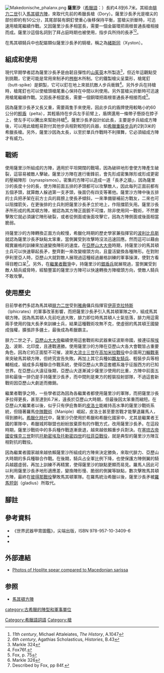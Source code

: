 [[File:Makedonische_phalanx.png|thumb]]
'''薩里沙'''（[[希臘語|希臘語]]：{{lang|el|σάρισα}}）長約4.8到6.7米。其經由[[腓力二世_(馬其頓)|腓力二世]]引入[[馬其頓方陣|馬其頓方陣]]，來取代先前的希臘長槍（Dory）。薩里沙長矛光是槍尖的部份即約有50公分，其尾部裝有銅釘使重心後移保持平衡，當槍尖折斷時，可迅速用槍尾繼續作戰。又因薩里沙長矛相當長，需要一個金屬環把兩根普通長槍相接而成。薩里沙這個名詞到了拜占庭時期也被使用，指步兵所持的長矛<ref>''11th century'', Michael Attaleiates, ''The History'', A.1047 </ref><ref>''6th century'', Agathias Scholasticus, ''Histories'', B.43</ref>。

在馬其頓騎兵中也配屬類似薩里沙長矛的騎槍，稱之為[[緒斯同騎槍|緒斯同]]（Xyston）。

==組成和使用==
現代早期學者認為薩里沙長矛是由韌且彈性的[[山茱萸|山茱萸]]木所製造<ref name =Markle324> Markle 324</ref>，但近年這觀點受到挑戰，它更可能是常用來制矛的[[梣樹|梣樹]]木所制。它的鐵製槍尖呈葉形，槍尾釘（butt-spike）是銅製，它可以釘在地上來抵抗敵人步兵衝鋒<ref>Fox76f.</ref>。另外步兵在持槍時，槍尾釘也可以使槍頭槍尾重心保持在中間以利使用。另外當槍尖折斷時可迅速用槍尾繼續作戰。又因長矛相當長，需要一個銅環把兩根普通長矛相接而成<ref>Fox, p. 75</ref>。

因為薩里沙長矛又長又重，需要兩隻手來使用，因此步兵的盾牌使用較略小約60公分的[[輕盾|輕盾]]（pelta），其輕盾持在步兵左手前臂上，盾牌還用一條帶子懸掛在脖子上，使左手可以騰出來幫助持槍<ref name = Markle326>Markle 326</ref>。薩里沙長矛設計如此長，主要是步兵組成方陣後，可以用此槍輕易對付其他步兵相對較短的兵器，如[[希臘重裝步兵|希臘重裝步兵]]約2到3米的希臘長槍。另外，薩里沙因為太長，以至於單兵作戰時不利揮舞，它必須組成方陣才有威力。

==戰術==
使用薩里沙所組成的方陣，適用於平坦開闊的戰場，因為破碎地形會使方陣產生破裂，這容易被敵人擊破。薩里沙方陣在進行衝鋒前，會先形成密集隊形或形成更密的壓縮陣形（synaspismos）。密集的方陣可以造成一道「長矛之牆」，因為薩里沙的長度十分的長，使方陣前面五排的矛頭都可以攻擊敵人，因此每列正面前都有五個矛頭，就算敵人躲過第一支矛頭，後面仍有四支等著他。薩里沙方陣中後五排的士兵把矛架在前方士兵的肩膀上使長矛傾斜，一來準備替補前方戰友，二來也可以阻擋箭矢，在更後排的士兵則把薩里沙長矛立於地上，作阻擋箭矢用。薩里沙長矛所形成的馬其頓方陣，被認為其方陣正面銳不可擋，除非使用同一戰術，不然要擊敗它就必須讓它陣形破裂，或者從側面或後面攻擊它，因為方陣側面或後面相當脆弱。

持薩里沙的方陣轉換正面方向較慢，希臘化時期的歷史學家兼指揮官的[[波利比烏斯|波利比烏斯]]就認為薩里沙長矛缺點太笨重，當側翼受到攻擊時沒法迅速回應。然而這可以藉由精實嚴格的訓練來加速變換陣形的速度。在[[亞歷山大大帝|亞歷山大大帝]]時期，持薩里沙的馬其頓士兵可以快速舉起長矛，整齊劃一來改變槍頭方向，且靈活變換各種陣形。在對附伊利里亞人時，亞歷山大就對敵人展現過這種經過嚴格訓練的軍事操演，使對方看得目瞪口呆<ref>Described by Fox, pp 84f.</ref>。另外，在[[繼業者戰爭|繼業者戰爭]]中，持薩里沙的[[銀盾兵|銀盾兵]]就展現過，當側翼受到敵人騎兵威脅時，經驗豐富的薩里沙方陣可以快速轉換方陣槍頭方向，使敵人騎兵不敢攻擊。

==使用歷史==
目前學者們多認為馬其頓[[腓力二世_(馬其頓)|腓力二世]]受到[[雅典|雅典]]傭兵指揮官[[伊菲克拉特斯|伊菲克拉特斯]]（Iphicrates）的軍事改革影響，而把薩里沙長矛引入馬其頓軍隊之中，組成馬其頓方陣。因為馬其頓人先前吃過大敗，腓力即位時馬其頓人士氣低落，腓力用這需兩手使用的強大長矛來訓練士兵，結果這種戰術攻無不克，使虛弱的馬其頓王國變成強權，擴張許多疆土，最後成為希臘霸主。 

腓力二世之子，[[亞歷山大大帝|亞歷山大大帝]]繼續使用這套戰術和武器東征波斯帝國，接連征服[[埃及|埃及]]、波斯、北印度，且連戰連勝。使用薩里沙的方陣在亞歷山大各大會戰皆占重要角色，因為它的正面堅不可摧，波斯[[大流士三世|大流士三世]]在[[高加米拉戰役|高加米拉戰役]]中企圖用[[刀輪戰車|刀輪戰車]]來突破馬其頓方陣，但終究宣告失敗。再加上其它兵種如[[夥友騎兵|夥友騎兵]]、輕裝步兵等相輔相成，組成多兵種聯合作戰系統，使得亞歷山大靠這套體系幾乎征服西方的已知世界。在亞歷山大遠征後期，亞歷山大逐漸減少薩里沙使用的比重，方陣中前面五排和最後一排仍是手持薩里沙長矛，而中間則是東方的輕裝投射部隊，不過這套新戰術因亞歷山大劇逝而撤銷。  

繼業者戰爭之時，一些學者認為因為各繼業者都使用薩里沙的軍隊，而把薩里沙長矛拉得更長，甚至達到6.7米，遠長於亞歷山大時期，但最後因太笨重而縮短。在亞歷山大繼業者以後，似乎只有伊庇魯斯的[[皮洛士|皮洛士]]能維持高水準的薩里沙戰術系統，但隨著羅馬[[中隊戰術|中隊戰術]]（Maniple）崛起，皮洛士甚至要苦戰才能擊退羅馬人，得到勝利。[[希臘化時代|希臘化時代]]中，薩里沙仍使用於希臘和希臘化國家中，尤其是繼業者王國的軍隊中，希臘城邦聯盟也紛紛放棄原有的作戰方式，改用薩里沙長矛。在這段時期，薩里沙戰術中的多兵種作戰逐漸衰退，越來越依賴重步兵對決。在[[塞琉古帝國|塞琉古帝國]][[安條克三世|安條克三世]]對抗[[托勒密埃及|托勒密埃及]][[托勒密四世|托勒密四世]]的[[拉菲亞戰役|拉菲亞戰役]]，就是典型的薩里沙方陣互相對抗的戰役。

因為繼業者國家越來越依賴薩里沙所組成的方陣來決定勝負，來取代腓力、亞歷山大時期的多兵種聯合作戰。在後期，騎兵占全軍比例下降，也使保護方陣側翼的騎兵越趨虛弱，再加上訓練不再精實，使得薩里沙的缺點更顯而易見。羅馬人因此可以利用薩里沙長矛地形適應差，變換陣形慢、脆弱的側翼等缺點，數次擊敗馬其頓方陣，最終在[[彼得那戰役|彼得那戰役]]擊敗馬其頓軍隊。在羅馬統治希臘以後，薩里沙長矛被[[羅馬短劍|羅馬短劍]]（gladius）所取代。

== 腳註 ==
{{reflist}}

==參考資料==
*《世界武器甲胄圖鑑》，尖端出版，ISBN 978-957-10-3409-6
* {{cite book| title = Alexander the Great | first = Robin| last = Lane Fox| year = 1973 |isbn =0140088784| publisher = Penguin}}
* {{cite journal| title =The Macedonian Sarrissa, Spear and Related Armor | journal = American Journal of Archeology| volume = 81 | number = 3| pages = 323–339| publisher = Archeological Institute of America| first = Minor | last = M. Markle, III|date=Summer 1977}}

==外部連結==
*[https://web.archive.org/web/20080906212429/http://myweb.unomaha.edu/~mreames/Alexander/sarissa_jones.html Photos of Hoplite spear compared to Macedonian sarissa]

==参照==
*[[馬其頓方陣|馬其頓方陣]]

[[category:古希臘的陣型和軍事單位|category:古希臘的陣型和軍事單位]]
[[Category:希臘語詞語|Category:希臘語詞語]]
[[Category:槍|Category:槍]]